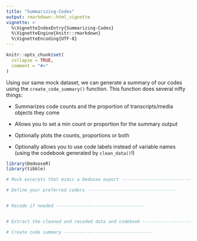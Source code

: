 ```yaml
---
title: "Summarizing-Codes"
output: rmarkdown::html_vignette
vignette: >
  %\VignetteIndexEntry{Summarizing-Codes}
  %\VignetteEngine{knitr::rmarkdown}
  %\VignetteEncoding{UTF-8}
---
```


```r
knitr::opts_chunk$set(
  collapse = TRUE,
  comment = "#>"
)
```

Using our same mock dataset, we can generate a summary of our codes using the `create_code_summary()` function. This function does several nifty things:

* Summarizes code counts and the proportion of transcripts/media objects they come

* Allows you to set a min count or proportion for the summary output

* Optionally plots the counts, proportions or both 

* Optionally allows you to use code labels instead of variable names (using the codebook generated by `clean_data()`!)

```r
library(DedooseR)
library(tibble)

# Mock excerpts that mimic a Dedoose export ----------------------------------

# Define your preferred coders ----------------------------------


# Recode if needed ----------------------------------


# Extract the cleaned and recoded data and codebook ----------------------------------

```

```r
# Create code summary ----------------------------------

```